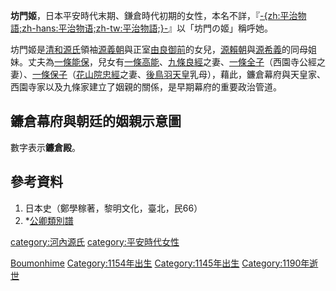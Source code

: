 '''坊門姬'''，日本平安時代末期、鎌倉時代初期的女性，本名不詳，『[[平治物語|-{zh:平治物語;zh-hans:平治物语;zh-tw:平治物語;}-]]』以「坊門の姬」稱呼她。

坊門姬是[[清和源氏|清和源氏]]領袖[[源義朝|源義朝]]與正室[[由良御前|由良御前]]的女兒，[[源賴朝|源賴朝]]與[[源希義|源希義]]的同母姐妹。丈夫為[[一條能保|一條能保]]，兒女有[[一條高能|一條高能]]、[[九條良經|九條良經]]之妻、[[一條全子|一條全子]]（西園寺公經之妻）、[[一條保子|一條保子]]（[[花山院忠經|花山院忠經]]之妻、[[後鳥羽天皇|後鳥羽天皇]]乳母），藉此，鐮倉幕府與天皇家、西園寺家以及九條家建立了姻親的關係，是早期幕府的重要政治管道。

==鐮倉幕府與朝廷的姻親示意圖==
數字表示'''鐮倉殿'''。

{{chart/start}}
{{chart |border=0| | | | XXb | | XXX |P|m|P| XXa | XXX=([[清和源氏|清和源氏]])<br>[[源義朝|源義朝]]|XXa=([[藤原南家|藤原南家]])<br>[[由良御前|由良御前]]|XXb=([[北條氏|北條氏]])<br>[[北條時政|北條時政]]}}
{{chart |border=0| |,|-|-|(| | | |,|-|-|^|-|-|.}}
{{chart |border=0| XXd | XXc |m| XXX | | | | XXa |P|m|P| XXb | XXX=[[源賴朝|'''賴朝''']]<sup>1</sup>|XXa='''坊門姬'''|XXb=([[藤原北家|中御門流]])<br>[[藤原能保|藤原能保]]|XXc=[[北條政子|北條政子]]|XXd=[[北條義時|北條義時]]<br>([[得宗家|得宗家]])}}
{{chart |border=0| | | | |,|-|^|-|.| | | | | | | | |)|-|-|v|-|-|v|-|-|.}}
{{chart |border=0| | | | XXX | | XXa | | | XXe |m| XXb | XXc | XXg | XXd |m| XXf | XXX=[[源賴家|'''賴家''']]<sup>2</sup>|XXa=[[源實朝|'''實朝''']]<sup>3</sup>|XXb=女子|XXc=[[一條高能|高能]]|XXd=[[一條全子|全子]]|XXe=([[九條家|九條家]])<br>[[九條良經|九條良經]]|XXf=([[西園寺家|西園寺家]])<br>[[西園寺公經|西園寺公經]]|XXg=[[一條保子|保子]]}}
{{chart |border=0| |,|-|-|+|-|-|.| | | | | | | |!| | | |,|-|-|-|-|-|-|-|-|(}}
{{chart |border=0| XXe | XXX | |!| | | | | | | XXa |m| XXb | | | | | | | XXc |m| XXd | XXX=[[公曉|公曉]]|XXa=[[九條道家|九條道家]]|XXb=[[西園寺倫子|倫子]]|XXc=[[西園寺實氏|實氏]]|XXd=([[四條家|四條家]])<br>[[四條貞子|四條貞子]]|XXe=[[一幡|一幡]]}}
{{chart |border=0| | | | | | | |!| | | |,|-|-|-|v|-|^|-|v|-|-|-|.| | | |,|-|-|'| | | | | | | | }}
{{chart |border=0| | | | | | | XXg |P| XXb | | XXX | | XXa | | XXc | | XXd |m| XXe |m| XXf | XXX=[[九條教實|九條教實]]<br>([[九條家|九條家]])|XXa=[[二條良實|二條良實]]<br>([[二條家|二條家]])|XXb='''[[藤原賴經|藤原賴經]]'''<sup>4</sup>|XXc=[[一條實經|一條實經]]<br>([[一條家|一條家]])|XXd=[[西園寺姞子|姞子]]|XXe=([[日本天皇|皇室]])<br>[[後嵯峨天皇|後嵯峨天皇]]|XXf=([[桓武平氏|桓武平氏]])<br>[[平棟子|平棟子]]|XXg=[[竹御所|竹御所]]}}
{{chart |border=0| | | | | | | | | | | |!| | | | | | | | | | | | | | |,|-|-|(| | | |!}}
{{chart |border=0| | | | | | | | | | | XXc | | | | | | | | | | | | | XXX | XXa | | XXb | XXX=[[後深草天皇|後深草天皇]]<br>([[持明院統|持明院統]])|XXb='''[[宗尊親王|宗尊親王]]'''<sup>6</sup>|XXa=[[龜山天皇|龜山天皇]]<br>([[大覺寺統|大覺寺統]])|XXc='''[[藤原賴嗣|藤原賴嗣]]'''<sup>5</sup>}}
{{chart |border=0| | | | | | | | | | | | | | | | | | | | | | | | | | |!| | | | | | |!}}
{{chart |border=0| | | | | | | | | | | | | | | | | | | | | | | |,|-|-|^|-|-|.| | | XXb | XXb='''[[惟康親王|惟康親王]]'''<sup>7</sup>}}
{{chart |border=0| | | | | | | | | | | | | | | | | | | | | | | |!| | | | | |!| | | |!}}
{{chart |border=0| | | | | | | | | | | | | | | | | | | | | | | XXX | | | | XXa |m| XXb | XXa='''[[久明親王|久明親王]]'''<sup>8</sup>|XXb=女子|XXX=[[伏見天皇|伏見天皇]]<br>([[持明院統|持明院統]])}}
{{chart |border=0| | | | | | | | | | | | | | | | | | | | | | | | | | | | | | | |!}}
{{chart |border=0| | | | | | | | | | | | | | | | | | | | | | | | | | | | | | | XXX | XXX='''[[守邦親王|守邦親王]]'''<sup>9</sup>}}
{{chart/end}}

==參考資料==
# 日本史（鄭學稼著，黎明文化，臺北，民66）
# *[https://web.archive.org/web/20101113041304/http://www.geocities.jp/okugesan_com/minamoto2.htm 公卿類別譜]

[[category:河內源氏|category:河內源氏]]
[[category:平安時代女性|category:平安時代女性]]
[[Category:鎌倉時代女性|Boumonhime]]
[[Category:1154年出生|Category:1154年出生]]
[[Category:1145年出生|Category:1145年出生]]
[[Category:1190年逝世|Category:1190年逝世]]
